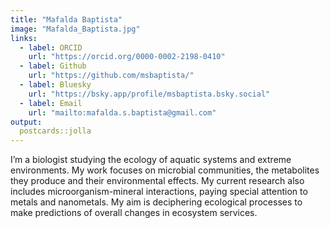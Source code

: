 ```yaml
---
title: "Mafalda Baptista"
image: "Mafalda_Baptista.jpg"
links:
  - label: ORCID
    url: "https://orcid.org/0000-0002-2198-0410"
  - label: Github
    url: "https://github.com/msbaptista/"
  - label: Bluesky
    url: "https://bsky.app/profile/msbaptista.bsky.social"
  - label: Email
    url: "mailto:mafalda.s.baptista@gmail.com"
output:
  postcards::jolla
---
```

 
I’m a biologist studying the ecology of aquatic systems and extreme environments. My work focuses on microbial communities, the metabolites they produce and their environmental effects. My current research also includes microorganism-mineral interactions, paying special attention to metals and nanometals. My aim is deciphering ecological processes to make predictions of overall changes in ecosystem services.
